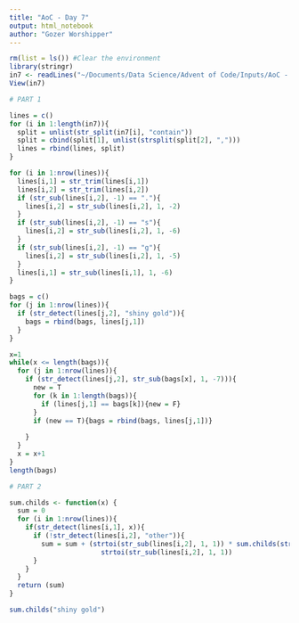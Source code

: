 ```yaml
---
title: "AoC - Day 7"
output: html_notebook
author: "Gozer Worshipper"
---
```


```r
rm(list = ls()) #Clear the environment
library(stringr)
in7 <- readLines("~/Documents/Data Science/Advent of Code/Inputs/AoC - Day 7.txt")
View(in7)

# PART 1

lines = c()
for (i in 1:length(in7)){
  split = unlist(str_split(in7[i], "contain"))
  split = cbind(split[1], unlist(strsplit(split[2], ",")))
  lines = rbind(lines, split)
}

for (i in 1:nrow(lines)){
  lines[i,1] = str_trim(lines[i,1])
  lines[i,2] = str_trim(lines[i,2])
  if (str_sub(lines[i,2], -1) == "."){
    lines[i,2] = str_sub(lines[i,2], 1, -2)
  }
  if (str_sub(lines[i,2], -1) == "s"){
    lines[i,2] = str_sub(lines[i,2], 1, -6)
  }
  if (str_sub(lines[i,2], -1) == "g"){
    lines[i,2] = str_sub(lines[i,2], 1, -5)
  }
  lines[i,1] = str_sub(lines[i,1], 1, -6)
}

bags = c()
for (j in 1:nrow(lines)){
  if (str_detect(lines[j,2], "shiny gold")){
    bags = rbind(bags, lines[j,1])
  }
}

x=1
while(x <= length(bags)){
  for (j in 1:nrow(lines)){
    if (str_detect(lines[j,2], str_sub(bags[x], 1, -7))){
      new = T
      for (k in 1:length(bags)){
        if (lines[j,1] == bags[k]){new = F}
      }
      if (new == T){bags = rbind(bags, lines[j,1])}
    
    }
  }
  x = x+1
}
length(bags)

# PART 2

sum.childs <- function(x) {
  sum = 0
  for (i in 1:nrow(lines)){
    if(str_detect(lines[i,1], x)){
      if (!str_detect(lines[i,2], "other")){
        sum = sum + (strtoi(str_sub(lines[i,2], 1, 1)) * sum.childs(str_sub(lines[i,2], 3, -1))) + 
                       strtoi(str_sub(lines[i,2], 1, 1))
      }
    }
  }
  return (sum)
}

sum.childs("shiny gold")
```

